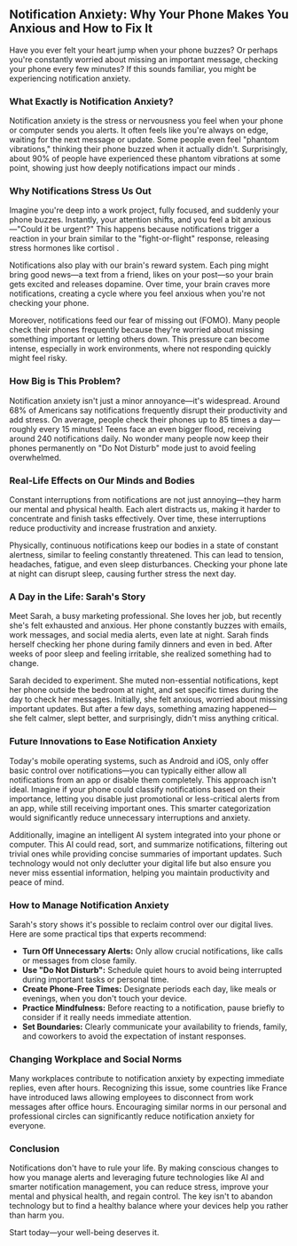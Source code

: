 ## Notification Anxiety: Why Your Phone Makes You Anxious and How to Fix It

Have you ever felt your heart jump when your phone buzzes? Or perhaps you're constantly worried about missing an important message, checking your phone every few minutes? If this sounds familiar, you might be experiencing notification anxiety.

### What Exactly is Notification Anxiety?
Notification anxiety is the stress or nervousness you feel when your phone or computer sends you alerts. It often feels like you're always on edge, waiting for the next message or update. Some people even feel "phantom vibrations," thinking their phone buzzed when it actually didn't. Surprisingly, about 90% of people have experienced these phantom vibrations at some point, showing just how deeply notifications impact our minds .

### Why Notifications Stress Us Out
Imagine you're deep into a work project, fully focused, and suddenly your phone buzzes. Instantly, your attention shifts, and you feel a bit anxious—"Could it be urgent?" This happens because notifications trigger a reaction in your brain similar to the "fight-or-flight" response, releasing stress hormones like cortisol .

Notifications also play with our brain's reward system. Each ping might bring good news—a text from a friend, likes on your post—so your brain gets excited and releases dopamine. Over time, your brain craves more notifications, creating a cycle where you feel anxious when you're not checking your phone.

Moreover, notifications feed our fear of missing out (FOMO). Many people check their phones frequently because they're worried about missing something important or letting others down. This pressure can become intense, especially in work environments, where not responding quickly might feel risky.

### How Big is This Problem?
Notification anxiety isn't just a minor annoyance—it's widespread. Around 68% of Americans say notifications frequently disrupt their productivity and add stress. On average, people check their phones up to 85 times a day—roughly every 15 minutes! Teens face an even bigger flood, receiving around 240 notifications daily. No wonder many people now keep their phones permanently on "Do Not Disturb" mode just to avoid feeling overwhelmed.

### Real-Life Effects on Our Minds and Bodies
Constant interruptions from notifications are not just annoying—they harm our mental and physical health. Each alert distracts us, making it harder to concentrate and finish tasks effectively. Over time, these interruptions reduce productivity and increase frustration and anxiety.

Physically, continuous notifications keep our bodies in a state of constant alertness, similar to feeling constantly threatened. This can lead to tension, headaches, fatigue, and even sleep disturbances. Checking your phone late at night can disrupt sleep, causing further stress the next day.

### A Day in the Life: Sarah's Story
Meet Sarah, a busy marketing professional. She loves her job, but recently she's felt exhausted and anxious. Her phone constantly buzzes with emails, work messages, and social media alerts, even late at night. Sarah finds herself checking her phone during family dinners and even in bed. After weeks of poor sleep and feeling irritable, she realized something had to change.

Sarah decided to experiment. She muted non-essential notifications, kept her phone outside the bedroom at night, and set specific times during the day to check her messages. Initially, she felt anxious, worried about missing important updates. But after a few days, something amazing happened—she felt calmer, slept better, and surprisingly, didn't miss anything critical.

### Future Innovations to Ease Notification Anxiety
Today's mobile operating systems, such as Android and iOS, only offer basic control over notifications—you can typically either allow all notifications from an app or disable them completely. This approach isn't ideal. Imagine if your phone could classify notifications based on their importance, letting you disable just promotional or less-critical alerts from an app, while still receiving important ones. This smarter categorization would significantly reduce unnecessary interruptions and anxiety.

Additionally, imagine an intelligent AI system integrated into your phone or computer. This AI could read, sort, and summarize notifications, filtering out trivial ones while providing concise summaries of important updates. Such technology would not only declutter your digital life but also ensure you never miss essential information, helping you maintain productivity and peace of mind.

### How to Manage Notification Anxiety
Sarah's story shows it's possible to reclaim control over our digital lives. Here are some practical tips that experts recommend:

- **Turn Off Unnecessary Alerts:** Only allow crucial notifications, like calls or messages from close family.
- **Use "Do Not Disturb":** Schedule quiet hours to avoid being interrupted during important tasks or personal time.
- **Create Phone-Free Times:** Designate periods each day, like meals or evenings, when you don't touch your device.
- **Practice Mindfulness:** Before reacting to a notification, pause briefly to consider if it really needs immediate attention.
- **Set Boundaries:** Clearly communicate your availability to friends, family, and coworkers to avoid the expectation of instant responses.

### Changing Workplace and Social Norms
Many workplaces contribute to notification anxiety by expecting immediate replies, even after hours. Recognizing this issue, some countries like France have introduced laws allowing employees to disconnect from work messages after office hours. Encouraging similar norms in our personal and professional circles can significantly reduce notification anxiety for everyone.

### Conclusion
Notifications don't have to rule your life. By making conscious changes to how you manage alerts and leveraging future technologies like AI and smarter notification management, you can reduce stress, improve your mental and physical health, and regain control. The key isn't to abandon technology but to find a healthy balance where your devices help you rather than harm you.

Start today—your well-being deserves it.
